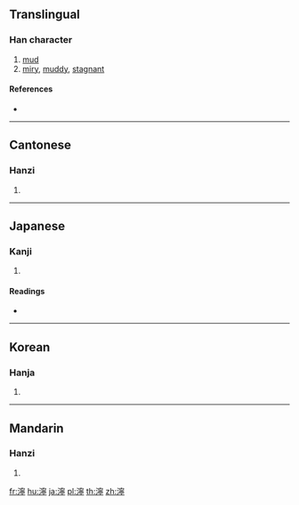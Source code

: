 {{also|泞}}
==Translingual==

===Han character===
{{Han char|rn=85|rad=水|as=14|sn=17|four=33121|canj=EJPN}}

# [[mud]]
# [[miry]], [[muddy]], [[stagnant]]

====References====
* {{Han ref|kx=0655.270|dkj=18487|dj=1065.230|hdz=31773.090|uh=6FD8|ud=28632|bh=C0D7|bd=49367}}

----

==Cantonese==

===Hanzi===
{{yue-hanzi|jyut=|y=ning6|sim=泞}}

# {{defn|lang=yue|sort=水14}}

----

==Japanese==

===Kanji===
{{ja-kanji|grade=|rs=水14}}

# {{defn|lang=ja|sort=水14}}

====Readings====
* {{ja-readings|on=[[ねい]] (nei)|kun=[[ぬかる]] (nukaru)}}

----

==Korean==

===Hanja===
{{ko-hanja|hangeul=[[녕]]>[[영]]|eumhun=|rv=nyeong>yeong|mr=nyŏng>yŏng|y=nyeng>yeng}}

# {{defn|lang=ko|sort=水14}}

----

==Mandarin==

===Hanzi===
{{cmn-hanzi|sim=泞|pin=[[nìng]] ([[ning4]])|wg=ning<sup>4</sup>}}

# {{defn|lang=cmn|sort=水14}}

[[fr:濘]]
[[hu:濘]]
[[ja:濘]]
[[pl:濘]]
[[th:濘]]
[[zh:濘]]